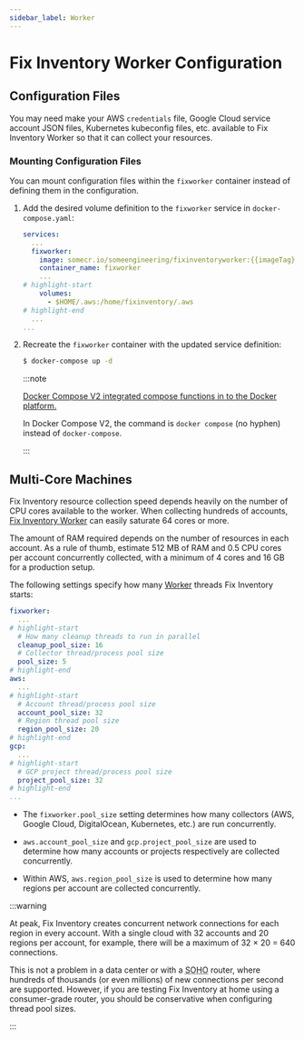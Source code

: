 ```yaml
---
sidebar_label: Worker
---
```


# Fix Inventory Worker Configuration

## Configuration Files

You may need make your AWS `credentials` file, Google Cloud service account JSON files, Kubernetes kubeconfig files, etc. available to Fix Inventory Worker so that it can collect your resources.

### Mounting Configuration Files

You can mount configuration files within the `fixworker` container instead of defining them in the configuration.

1.  Add the desired volume definition to the `fixworker` service in `docker-compose.yaml`:

    ```yaml title="docker-compose.yaml"
    services:
      ...
      fixworker:
        image: somecr.io/someengineering/fixinventoryworker:{{imageTag}}
        container_name: fixworker
        ...
    # highlight-start
        volumes:
          - $HOME/.aws:/home/fixinventory/.aws
    # highlight-end
      ...
    ...
    ```

2.  Recreate the `fixworker` container with the updated service definition:

    ```bash
    $ docker-compose up -d
    ```

    :::note

    [Docker Compose V2 integrated compose functions in to the Docker platform.](https://docs.docker.com/compose/#compose-v2-and-the-new-docker-compose-command)

    In Docker Compose V2, the command is `docker compose` (no hyphen) instead of `docker-compose`.

    :::

## Multi-Core Machines

Fix Inventory resource collection speed depends heavily on the number of CPU cores available to the worker. When collecting hundreds of accounts, [Fix Inventory Worker](../components/worker.mdx) can easily saturate 64 cores or more.

The amount of RAM required depends on the number of resources in each account. As a rule of thumb, estimate 512 MB of RAM and 0.5 CPU cores per account concurrently collected, with a minimum of 4 cores and 16 GB for a production setup.

The following settings specify how many [Worker](../components/worker.mdx) threads Fix Inventory starts:

```yaml
fixworker:
  ...
# highlight-start
  # How many cleanup threads to run in parallel
  cleanup_pool_size: 16
  # Collector thread/process pool size
  pool_size: 5
# highlight-end
aws:
  ...
# highlight-start
  # Account thread/process pool size
  account_pool_size: 32
  # Region thread pool size
  region_pool_size: 20
# highlight-end
gcp:
  ...
# highlight-start
  # GCP project thread/process pool size
  project_pool_size: 32
# highlight-end
...
```

- The `fixworker.pool_size` setting determines how many collectors (AWS, Google Cloud, DigitalOcean, Kubernetes, etc.) are run concurrently.

- `aws.account_pool_size` and `gcp.project_pool_size` are used to determine how many accounts or projects respectively are collected concurrently.

- Within AWS, `aws.region_pool_size` is used to determine how many regions per account are collected concurrently.

:::warning

At peak, Fix Inventory creates concurrent network connections for each region in every account. With a single cloud with 32 accounts and 20 regions per account, for example, there will be a maximum of 32 × 20 = 640 connections.

This is not a problem in a data center or with a <abbr title="small office / home office">SOHO</abbr> router, where hundreds of thousands (or even millions) of new connections per second are supported. However, if you are testing Fix Inventory at home using a consumer-grade router, you should be conservative when configuring thread pool sizes.

:::
